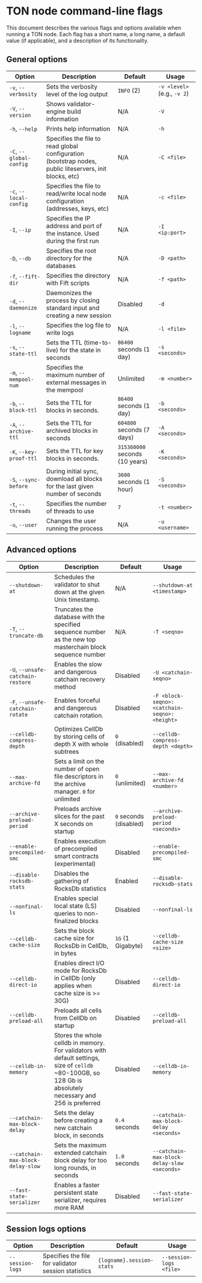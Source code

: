 
# TON node command-line flags

This document describes the various flags and options available when running a TON node. Each flag has a short name, a long name, a default value (if applicable), and a description of its functionality.

## General options

| Option                  | Description                                                                                             | Default                        | Usage                       |
| ----------------------- | ------------------------------------------------------------------------------------------------------- | ------------------------------ | --------------------------- |
| `-v`, `--verbosity`     | Sets the verbosity level of the log output                                                              | `INFO` (2)                     | `-v <level>` (e.g., `-v 2`) |
| `-V`, `--version`       | Shows validator-engine build information                                                                | N/A                            | `-V`                        |
| `-h`, `--help`          | Prints help information                                                                                 | N/A                            | `-h`                        |
| `-C`, `--global-config` | Specifies the file to read global configuration (bootstrap nodes, public liteservers, init blocks, etc) | N/A                            | `-C <file>`                 |
| `-c`, `--local-config`  | Specifies the file to read/write local node configuration (addresses, keys, etc)                        | N/A                            | `-c <file>`                 |
| `-I`, `--ip`            | Specifies the IP address and port of the instance. Used during the first run                            | N/A                            | `-I <ip:port>`              |
| `-D`, `--db`            | Specifies the root directory for the databases                                                          | N/A                            | `-D <path>`                 |
| `-f`, `--fift-dir`      | Specifies the directory with Fift scripts                                                               | N/A                            | `-f <path>`                 |
| `-d`, `--daemonize`     | Daemonizes the process by closing standard input and creating a new session                             | Disabled                       | `-d`                        |
| `-l`, `--logname`       | Specifies the log file to write logs                                                                    | N/A                            | `-l <file>`                 |
| `-s`, `--state-ttl`     | Sets the TTL (time-to-live) for the state in seconds                                                    | `86400` seconds (1 day)        | `-s <seconds>`              |
| `-m`, `--mempool-num`   | Specifies the maximum number of external messages in the mempool                                        | Unlimited                      | `-m <number>`               |
| `-b`, `--block-ttl`     | Sets the TTL for blocks in seconds.                                                                     | `86400` seconds (1 day)        | `-b <seconds>`              |
| `-A`, `--archive-ttl`   | Sets the TTL for archived blocks in seconds                                                             | `604800` seconds (7 days)      | `-A <seconds>`              |
| `-K`, `--key-proof-ttl` | Sets the TTL for key blocks in seconds.                                                                 | `315360000` seconds (10 years) | `-K <seconds>`              |
| `-S`, `--sync-before`   | During initial sync, download all blocks for the last given number of seconds                           | `3600` seconds (1 hour)        | `-S <seconds>`              |
| `-t`, `--threads`       | Specifies the number of threads to use                                                                  | `7`                            | `-t <number>`               |
| `-u`, `--user`          | Changes the user running the process                                                                    | N/A                            | `-u <username>`             |

## Advanced options

| Option                            | Description                                                                                                                                                 | Default                | Usage                                        |
| --------------------------------- | ----------------------------------------------------------------------------------------------------------------------------------------------------------- | ---------------------- | -------------------------------------------- |
| `--shutdown-at`                   | Schedules the validator to shut down at the given Unix timestamp.                                                                                           | N/A                    | `--shutdown-at <timestamp>`                  |
| `-T`, `--truncate-db`             | Truncates the database with the specified sequence number as the new top masterchain block sequence number                                                  | N/A                    | `-T <seqno>`                                 |
| `-U`, `--unsafe-catchain-restore` | Enables the slow and dangerous catchain recovery method                                                                                                     | Disabled               | `-U <catchain-seqno>`                        |
| `-F`, `--unsafe-catchain-rotate`  | Enables forceful and dangerous catchain rotation.                                                                                                           | Disabled               | `-F <block-seqno>:<catchain-seqno>:<height>` |
| `--celldb-compress-depth`         | Optimizes CellDb by storing cells of depth X with whole subtrees                                                                                            | `0` (disabled)         | `--celldb-compress-depth <depth>`            |
| `--max-archive-fd`                | Sets a limit on the number of open file descriptors in the archive manager. `0` for unlimited                                                               | `0` (unlimited)        | `--max-archive-fd <number>`                  |
| `--archive-preload-period`        | Preloads archive slices for the past X seconds on startup                                                                                                   | `0` seconds (disabled) | `--archive-preload-period <seconds>`         |
| `--enable-precompiled-smc`        | Enables execution of precompiled smart contracts (experimental)                                                                                             | Disabled               | `--enable-precompiled-smc`                   |
| `--disable-rocksdb-stats`         | Disables the gathering of RocksDb statistics                                                                                                                | Enabled                | `--disable-rocksdb-stats`                    |
| `--nonfinal-ls`                   | Enables special local state (LS) queries to non-finalized blocks                                                                                            | Disabled               | `--nonfinal-ls`                              |
| `--celldb-cache-size`             | Sets the block cache size for RocksDb in CellDb, in bytes                                                                                                   | `1G` (1 Gigabyte)      | `--celldb-cache-size <size>`                 |
| `--celldb-direct-io`              | Enables direct I/O mode for RocksDb in CellDb (only applies when cache size is >= 30G)                                                                      | Disabled               | `--celldb-direct-io`                         |
| `--celldb-preload-all`            | Preloads all cells from CellDb on startup                                                                                                                   | Disabled               | `--celldb-preload-all`                       |
| `--celldb-in-memory`              | Stores the whole celldb in memory. For validators with default settings, size of `celldb` ~80-100GB, so 128 Gb is absolutely necessary and 256 is preferred | Disabled               | `--celldb-in-memory`                         |
| `--catchain-max-block-delay`      | Sets the delay before creating a new catchain block, in seconds                                                                                             | `0.4` seconds          | `--catchain-max-block-delay <seconds>`       |
| `--catchain-max-block-delay-slow` | Sets the maximum extended catchain block delay for too long rounds, in seconds                                                                              | `1.0` seconds          | `--catchain-max-block-delay-slow <seconds>`  |
| `--fast-state-serializer`         | Enables a faster persistent state serializer, requires more RAM                                                                                             | Disabled               | `--fast-state-serializer`                    |

## Session logs options

| Option           | Description                                         | Default                   | Usage                   |
| ---------------- | --------------------------------------------------- | ------------------------- | ----------------------- |
| `--session-logs` | Specifies the file for validator session statistics | `{logname}.session-stats` | `--session-logs <file>` |

<Feedback />
